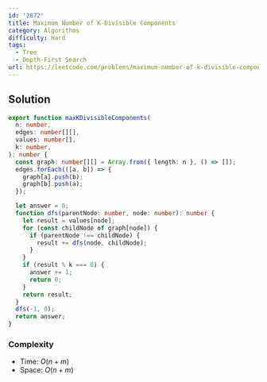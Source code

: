 ```yaml
---
id: '2872'
title: Maximum Number of K-Divisible Components
category: Algorithms
difficulty: Hard
tags:
  - Tree
  - Depth-First Search
url: https://leetcode.com/problems/maximum-number-of-k-divisible-components
---
```


## Solution

```typescript filename="solution.ts" copy
export function maxKDivisibleComponents(
  n: number,
  edges: number[][],
  values: number[],
  k: number,
): number {
  const graph: number[][] = Array.from({ length: n }, () => []);
  edges.forEach(([a, b]) => {
    graph[a].push(b);
    graph[b].push(a);
  });

  let answer = 0;
  function dfs(parentNode: number, node: number): number {
    let result = values[node];
    for (const childNode of graph[node]) {
      if (parentNode !== childNode) {
        result += dfs(node, childNode);
      }
    }
    if (result % k === 0) {
      answer += 1;
      return 0;
    }
    return result;
  }
  dfs(-1, 0);
  return answer;
}
```

### Complexity

- Time: $O(n + m)$
- Space: $O(n + m)$

